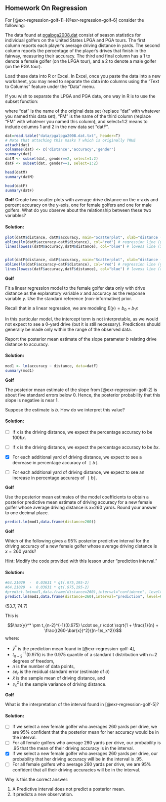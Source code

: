 
## Homework On Regression

For [@exr-regression-golf-1]--[@exr-regression-golf-6] consider the following:

The data found at [pgalpga2008.dat](http://www.stat.ufl.edu/~winner/data/pgalpga2008.dat) consist of season statistics for individual golfers on the United States LPGA and PGA tours. The first column reports each player's average driving distance in yards. The second column reports the percentage of the player's drives that finish in the fairway, measuring their accuracy. The third and final column has a 1 to denote a female golfer (on the LPGA tour), and a 2 to denote a male golfer (on the PGA tour).

Load these data into R or Excel. In Excel, once you paste the data into a new worksheet, you may need to separate the data into columns using the "Text to Columns" feature under the "Data" menu.

If you wish to separate the LPGA and PGA data, one way in R is to use the subset function:

where "dat" is the name of the original data set (replace "dat" with whatever you named this data set), "FM" is the name of the third column (replace "FM" with whatever you named this column), and select=1:2 means to include columns 1 and 2 in the new data set "datF".

```r
dat=read.table("data/pgalpga2008.dat.txt", header=T)
# Note that attaching this masks T which is originally TRUE
attach(dat)
colnames(dat) <- c('distance','accuracy','gender')
summary(dat)
datM <- subset(dat, gender==2, select=1:2)
datF <- subset(dat, gender==1, select=1:2)

head(datM)
summary(datM)

head(datF)
summary(datF)

```

::: {#exr-regression-golf-1}
[**Golf**]{.column-margin} Create two scatter plots with average drive distance on the x-axis and percent accuracy on the y-axis, one for female golfers and one for male golfers. What do you observe about the relationship between these two variables?

::: {.solution .callout-tip collapse="true"}
#### Solution:

```r
plot(datM$distance, datM$accuracy, main="Scatterplot", xlab="distance (yards)", ylab="accuracy(pct)", pch=19)
abline(lm(datM$accuracy~datM$distance), col="red") # regression line (y~x)
lines(lowess(datM$accuracy,datM$distance), col="blue") # lowess line (x,y)


plot(datF$distance, datF$accuracy, main="Scatterplot", xlab="distance (yards)", ylab="accuracy(pct)", pch=19)
abline(lm(datF$accuracy~datF$distance), col="red") # regression line (y~x)
lines(lowess(datF$accuracy,datF$distance), col="blue") # lowess line (x,y)

```
:::
:::

::: {#exr-regression-golf-2}
[**Golf**]{.column-margin}

Fit a linear regression model to the female golfer data only with drive distance as the explanatory variable $x$ and accuracy as the response variable $y$. Use the standard reference (non-informative) prior.

Recall that in a linear regression, we are modeling $E(y)=b_0+b_1x$

In this particular model, the intercept term is not interpretable, as we would not expect to see a 0-yard drive (but it is still necessary). Predictions should generally be made only within the range of the observed data.

Report the posterior mean estimate of the slope parameter $b$ relating drive distance to accuracy.

::: {.solution .callout-tip collapse="true"}
#### Solution:

```r
mod1 <- lm(accuracy ~ distance, data=datF)
summary(mod1)
```
:::
:::

::: {#exr-regression-golf-3}
[**Golf**]{.column-margin}

The posterior mean estimate of the slope from [@exr-regression-golf-2] is about five standard errors below 0. Hence, the posterior probability that this slope is negative is near 1.

Suppose the estimate is $b$. How do we interpret this value?

::: {.solution .callout-tip collapse="true"}
#### Solution:

-   [ ] If x is the driving distance, we expect the percentage accuracy to be $100bx$.

-   [ ] If x is the driving distance, we expect the percentage accuracy to be $bx$.

-   [x] For each additional yard of driving distance, we expect to see a decrease in percentage accuracy of $∣b∣$.

-   [ ] For each additional yard of driving distance, we expect to see an increase in percentage accuracy of $∣b∣$.
:::
:::

::: {#exr-regression-golf-4}
[**Golf**]{.column-margin}

Use the posterior mean estimates of the model coefficients to obtain a posterior predictive mean estimate of driving accuracy for a new female golfer whose average driving distance is x=260 yards. Round your answer to one decimal place.

```r
predict.lm(mod1,data.frame(distance=260))
```
:::

::: {#exr-regression-golf-5}
[**Golf**]{.column-margin}

Which of the following gives a 95% posterior predictive interval for the driving accuracy of a new female golfer whose average driving distance is $x=260$ yards?

Hint: Modify the code provided with this lesson under "prediction interval."

::: {.solution .callout-tip collapse="true"}
#### Solution:

```r
#64.21029  -  0.03631 * qt(.975,195-2)
#64.21029  +  0.03631 * qt(.975,195-2)
#predict.lm(mod1,data.frame(distance=260),interval="confidence", level=0.95)
predict.lm(mod1,data.frame(distance=260),interval="prediction", level=0.95)
```

(53.7, 74.7)

This is

$$\hat{y}^* \pm t_{n-2}^{-1}(0.975) \cdot se_r \cdot \sqrt{1 + \frac{1}{n} + \frac{(260-\bar{x})^2}{(n-1)s_x^2}}$$ where:

-   $\hat{y}^*$ is the prediction mean found in [@exr-regression-golf-4],
-   $t_{n-2}^{-1}(0.975)$ is the 0.975 quantile of a standard t distribution with n−2 degrees of freedom,
-   $n$ is the number of data points,
-   $se_r$ is the residual standard error (estimate of $\sigma$)
-   $\bar{x}$ is the sample mean of driving distance, and\
-   $s_x^2$ is the sample variance of driving distance.
:::
:::

::: {#exr-regression-golf-6}
[**Golf**]{.column-margin}

What is the interpretation of the interval found in [@exr-regression-golf-5]?

::: {.solution .callout-tip collapse="true"}
#### Solution:

-   [ ] If we select a new female golfer who averages 260 yards per drive, we are 95% confident that the posterior mean for her accuracy would be in the interval.
-   [ ] For all female golfers who average 260 yards per drive, our probability is $.95$ that the mean of their driving accuracy is in the interval.
-   [x] If we select a new female golfer who averages 260 yards per drive, our probability that her driving accuracy will be in the interval is .95.
-   [ ] For all female golfers who average 260 yards per drive, we are 95% confident that all their driving accuracies will be in the interval.

Why is this the correct answer:

1.  A Predictive interval does not predict a posterior mean.
2.  It predicts a new observation.
:::
:::
